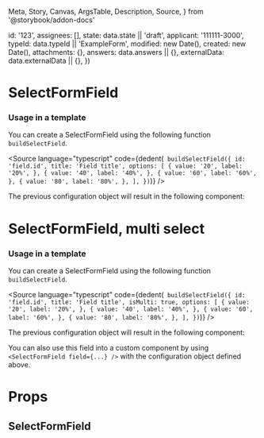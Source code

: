   Meta,
  Story,
  Canvas,
  ArgsTable,
  Description,
  Source,
} from '@storybook/addon-docs'


  id: '123',
  assignees: [],
  state: data.state || 'draft',
  applicant: '111111-3000',
  typeId: data.typeId || 'ExampleForm',
  modified: new Date(),
  created: new Date(),
  attachments: {},
  answers: data.answers || {},
  externalData: data.externalData || {},
})

<Meta title="Application System/SelectFormField" component={SelectFormField} />

# SelectFormField

### Usage in a template

You can create a SelectFormField using the following function `buildSelectField`.

<Source
  language="typescript"
  code={dedent(`
    buildSelectField({
      id: 'field.id',
      title: 'Field title',
      options: [
        {
          value: '20',
          label: '20%',
        },
        {
          value: '40',
          label: '40%',
        },
        {
          value: '60',
          label: '60%',
        },
        {
          value: '80',
          label: '80%',
        },
      ],
    })`)}
/>

The previous configuration object will result in the following component:

<Canvas>
  <Story name="Default" height="400px">
    <SelectFormField
      application={createMockApplication()}
      field={{
        id: 'field.id',
        title: 'Field title',
        options: [
          {
            value: '20',
            label: '20%',
          },
          {
            value: '40',
            label: '40%',
          },
          {
            value: '60',
            label: '60%',
          },
          {
            value: '80',
            label: '80%',
          },
        ],
        backgroundColor: 'blue',
      }}
    />
  </Story>
</Canvas>

# SelectFormField, multi select

### Usage in a template

You can create a SelectFormField using the following function `buildSelectField`.

<Source
  language="typescript"
  code={dedent(`
    buildSelectField({
      id: 'field.id',
      title: 'Field title',
      isMulti: true,
      options: [
        {
          value: '20',
          label: '20%',
        },
        {
          value: '40',
          label: '40%',
        },
        {
          value: '60',
          label: '60%',
        },
        {
          value: '80',
          label: '80%',
        },
      ],
    })`)}
/>

The previous configuration object will result in the following component:

<Canvas>
  <Story name="Multi" height="400px">
    <SelectFormField
      application={createMockApplication()}
      field={{
        id: 'field.id',
        title: 'Field title',
        isMulti: true,
        options: [
          {
            value: '20',
            label: '20%',
          },
          {
            value: '40',
            label: '40%',
          },
          {
            value: '60',
            label: '60%',
          },
          {
            value: '80',
            label: '80%',
          },
        ],
        backgroundColor: 'blue',
      }}
    />
  </Story>
</Canvas>

You can also use this field into a custom component by using `<SelectFormField field={...} />` with the configuration object defined above.

# Props

## SelectFormField

<ArgsTable of={SelectFormField} />
